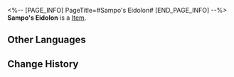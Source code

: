 <%-- [PAGE_INFO]
PageTitle=#Sampo's Eidolon#
[END_PAGE_INFO] --%>
{{Item Infobox
|title       = Sampo's Eidolon
|id          = 11108
|image       = Item Sampo's Eidolon.png
|type        = 
|invCategory = 
|rarity      = 4
|effect      = Material for raising Sampo's Eidolon Level.
|description = 
}}
'''Sampo's Eidolon''' is a [[Item]].

==Other Languages==
{{Other Languages
|en   = Sampo's Eidolon
|zhs  = 【桑博】的星魂
|zht  = 【桑博】的星魂
|ja   = 「サンポ」の星魂
|ko   = [삼포]의 성혼
|es   = Eidolon de Sampo
|fr   = Eidolon de Sampo
|ru   = Эйдолон Сампо
|th   = Eidolon ของ Sampo
|vi   = Tinh Hồn Sampo
|de   = Sampos Eidolon
|id   = Sampo's Eidolon
|pt   = Eidolon de Sampo
}}

==Change History==
{{Change History|2.0}}
